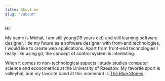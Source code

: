 ```yaml
---
title: About me
slug: "/about"
---
```


Hi!

My name is Michał, I am still young(19 years old) and still learning software designer. I tie my future as a software designer with front-end technologies, I would like to create web applications. Apart from front-end technologies I really like using git, the concept of control system is interesting.

When it comes to non-technological aspects I study studies computer science and econometrics at the University of Rzeszów. My favortie sport is volleybal, and my favorite band at this momemnt is <a target="_blank" href="https://www.youtube.com/user/thebluestoneswindsor">The Blue Stones</a>
